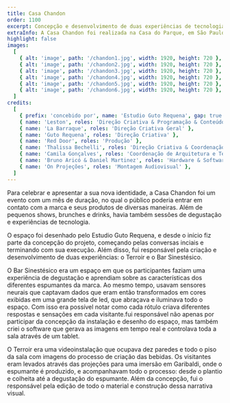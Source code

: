 ```yaml
---
title: Casa Chandon
order: 1100
excerpt: Concepção e desenvolvimento de duas experiências de tecnologia para o evento assinado pelo Estudio Guto Requena.
extraInfo: A Casa Chandon foi realizada na Casa do Parque, em São Paulo, entre outubro e novembro de 2021.<br /><br />[Vídeo Case](https://www.youtube.com/watch?v=Nrfq37k3vUg)
highlight: false
images:
  [
    { alt: 'image', path: '/chandon1.jpg', width: 1920, height: 720 },
    { alt: 'image', path: '/chandon2.jpg', width: 1920, height: 720 },
    { alt: 'image', path: '/chandon3.jpg', width: 1920, height: 720 },
    { alt: 'image', path: '/chandon4.jpg', width: 1920, height: 720 },
    { alt: 'image', path: '/chandon5.jpg', width: 1920, height: 720 },
    { alt: 'image', path: '/chandon6.jpg', width: 1920, height: 720 },
  ]
credits:
  [
    { prefix: 'concebido por', name: 'Estudio Guto Requena', gap: true },
    { name: 'Leston', roles: 'Direção Criativa & Programação & Conteúdo Audiovisual', gap: true },
    { name: 'La Barraque', roles: 'Direção Criativa Geral' },
    { name: 'Guto Requena', roles: 'Direção Criativa' },
    { name: 'Red Door', roles: 'Produção' },
    { name: 'Thalissa Bechelli', roles: 'Direção Criativa & Coordenação de Comunicação' },
    { name: 'Camila Gonçalves', roles: 'Coordenação de Arquitetura e Tecnologia' },
    { name: 'Bruno Aricó & Daniel Martinez', roles: 'Hardware & Software' },
    { name: 'On Projeções', roles: 'Montagem Audiovisual' },
  ]
---
```

Para celebrar e apresentar a sua nova identidade, a Casa Chandon foi um evento com um mês de duração, no qual  o público poderia entrar em contato com a marca e seus produtos de diversas maneiras. Além de pequenos shows, brunches e drinks, havia também sessões de degustação e experiências de tecnologia.

O espaço foi desenhado pelo Estudio Guto Requena, e desde o início fiz parte da concepção do projeto, começando  pelas conversas inciais e terminando com sua execução. Além disso, fui responsável pela criação e desenvolvimento de duas experiências: o Terroir e o Bar Sinestésico.

O Bar Sinestésico era um espaço em que os participantes faziam uma experiência de degustação e  aprendiam sobre as características dos diferentes espumantes da marca. Ao mesmo tempo, usavam sensores neurais que captavam dados que eram então transformados em cores exibidas em uma grande tela de led, que abraçava e iluminava todo o espaço. Com isso era possível notar como cada rótulo criava diferentes respostas e sensações em cada visitante.fui responsável não apenas por participar da concepção da instalação e desenho do espaço, mas também criei o software que gerava as imagens em tempo real e controlava toda a sala através de um tablet.

O Terroir era uma videoinstalação que ocupava dez paredes e todo o piso da sala com imagens do processo de criação das bebidas. Os visitantes eram levados através das projeções para uma imersão em Garibaldi, onde o espumante é produzido, e acompanhavam todo o processo: desde o plantio e colheita até a degustação do espumante. Além da concepção, fui o responsável pela edição de todo o material e construção dessa narrativa visual.
